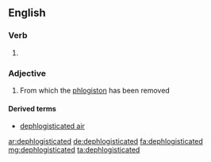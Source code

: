 ==English==

===Verb===
{{head|en|verb form}}

# {{en-past of|dephlogisticate}}

===Adjective===
{{en-adj}}

# {{context|obsolete|chemistry|lang=en}} From which the [[phlogiston]] has been removed

====Derived terms====
* [[dephlogisticated air]]

[[ar:dephlogisticated]]
[[de:dephlogisticated]]
[[fa:dephlogisticated]]
[[mg:dephlogisticated]]
[[ta:dephlogisticated]]